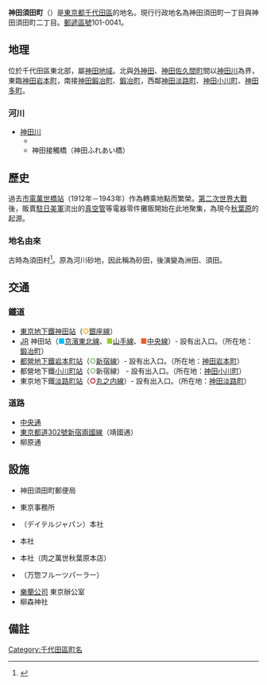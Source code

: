 {{Pathnav|日本|東京都|千代田區|frame=1}}
{{Infobox Settlement
|official_name = 神田須田町
|native_name =
|settlement_type = [[町|町]]
|image_skyline = Kanda Suda-chō.jpg
|imagesize = 250px
|image_caption = 神田須田町一丁目附近的[[東京都道302號新宿兩國線|靖國通]]。圖中為交差點與JR線高架。
|image_flag =
|image_seal =
| image_map =
| map_caption =
| pushpin_map =
|subdivision_type = [[國家|國家]]
|subdivision_name = [[File:Flag_of_Japan.svg|border]] [[日本|日本]]
|subdivision_type1 = [[都道府縣|都道府縣]]
|subdivision_name1 = [[File:Flag_of_Tokyo_Prefecture.svg|25px]] [[東京都|東京都]]
|subdivision_type2 = [[東京都區部|特別區]]
|subdivision_name2 = [[File:Flag_of_Chiyoda,_Tokyo.svg|25px]] [[千代田區|千代田區]]
|established_title =
|established_date =
|government_type =
|leader_title =
|leader_name =
|area_magnitude =
|area_total_sq_mi =
|area_total_km2 =
|area_land_sq_mi =
|area_land_km2 =
|area_urban_sq_mi =
|area_urban_km2 =
|area_metro_km2 =
|area_metro_sq_mi =
|population_as_of= 2013年（平成25年）8月1日
|population_footnotes =
|population_total = 1108<ref>[http://www.city.chiyoda.lg.jp/koho/kuse/gaiyo/toke/cho-setai/cho-setaih2508.html 千代田区ホームページ - 町丁別世帯数および人口（住民基本台帳）：平成25年8月1日現在] {{webarchive|url=https://web.archive.org/web/20131027221615/http://www.city.chiyoda.lg.jp/koho/kuse/gaiyo/toke/cho-setai/cho-setaih2508.html |date=2013-10-27 }}</ref>
|population_urban =
|population_metro =
|population_density_sq_mi =
|population_density_km2 =
| timezone = [[日本標準時間|JST]]
| utc_offset = +9
|timezone_DST =
|utc_offset_DST =
|latd=|latm=|lats=|latNS=
|longd=|longm=|longs=|longEW=
|elevation_footnotes=
|elevation_m =
|elevation_ft =
|postal_code_type = [[郵遞區號|郵遞區號]]
|postal_code = 101-0041
|area_code =
|website =
|footnotes =
}}
'''神田須田町'''（{{jpn|j=神田須田町|hg=かんだすだちょう|rm=Kanda-sudachō|f=y}}）是[[東京都|東京都]][[千代田區|千代田區]]的地名。現行行政地名為神田須田町一丁目與神田須田町二丁目。[[郵遞區號|郵遞區號]]101-0041。

== 地理 ==
位於千代田區東北部，屬[[神田區|神田地域]]。北與[[外神田|外神田]]、[[神田佐久間町|神田佐久間町]]間以[[神田川_(東京都)|神田川]]為界，東臨[[神田岩本町|神田岩本町]]，南接[[神田鍛冶町|神田鍛冶町]]、[[鍛冶町_(千代田區)|鍛冶町]]，西鄰[[神田淡路町|神田淡路町]]、[[神田小川町|神田小川町]]、[[神田多町|神田多町]]。

=== 河川 ===
* [[神田川_(東京都)|神田川]]
** {{link-ja|萬世橋|万世橋}}
** 神田接觸橋（神田ふれあい橋）

== 歷史 ==
過去[[東京都電車|市電]][[萬世橋站|萬世橋站]]（1912年－1943年）作為轉乘地點而繁榮。[[第二次世界大戰|第二次世界大戰]]後，販賣[[駐日美軍|駐日美軍]]流出的[[真空管|真空管]]等電器零件攤販開始在此地聚集，為現今[[秋葉原|秋葉原]]的起源。
=== 地名由來 ===
古時為須田村<ref>{{Cite web |url=http://www.city.chiyoda.lg.jp/koho/bunka/bunka/chome/yurai/kandaichiba.html |title=千代田区ホームページ - 千代田区 町名由来板ガイド：神田市場（かんだいちば） 神田須田町一丁目（かんだすだちょういっちょうめ） |access-date=2013-08-16 |archive-date=2020-09-23 |archive-url=https://web.archive.org/web/20200923095010/https://www.city.chiyoda.lg.jp/koho/bunka/bunka/chome/yurai/kandaichiba.html |dead-url=no }}</ref>。原為河川砂地，因此稱為砂田，後演變為洲田、須田。

==交通==
=== 鐵道 ===
* [[東京地下鐵|東京地下鐵]][[神田站_(東京都)|神田站]]（<span style="color:orange">'''○'''</span>[[東京地下鐵銀座線|銀座線]]）
* [[東日本旅客鐵道|JR]] 神田站（<span style="color:deepskyblue">■</span>[[京濱東北線|京濱東北線]]、<span style="color:yellowgreen">■</span>[[山手線|山手線]]、<span style="color:#F15A22">■</span>[[中央線快速|中央線]]）- 設有出入口。（所在地：[[鍛冶町_(千代田區)|鍛冶町]]）
* [[都營地下鐵|都營地下鐵]][[岩本町站|岩本町站]]（<span style="color:#6cbb5a">'''○'''</span>[[都營地下鐵新宿線|新宿線]]）- 設有出入口。（所在地：[[岩本町|神田岩本町]]）
* 都營地下鐵[[小川町站_(東京都)|小川町站]]（<span style="color:#6cbb5a">'''○'''</span>新宿線） - 設有出入口。（所在地：[[神田小川町|神田小川町]]）
* 東京地下鐵[[淡路町站|淡路町站]]（<span style="color:#e60012">'''○'''</span>[[東京地下鐵丸之内線|丸之内線]]）- 設有出入口。（所在地：[[神田淡路町|神田淡路町]]）

=== 道路 ===
* [[中央通_(東京都)|中央通]]
* [[東京都道302號新宿兩國線|東京都道302號新宿兩國線]]（靖國通）
* 柳原通

== 設施 ==
* 神田須田町郵便局
* {{link-ja|小野藥品工業|小野薬品工業}}東京事務所
* {{link-en|Datel|Datel|Datel Japan}}（デイテルジャパン）本社
* {{link-ja|Polygon Magic|ポリゴンマジック}}本社
* {{link-ja|肉之萬世|肉の万世|萬世}} 本社（肉之萬世秋葉原本店）
* {{link-ja|萬惣商事|万惣商事}}（万惣フルーツパーラー）
* [[樂蘭公司|樂蘭公司]] 東京辦公室
* 柳森神社

== 備註 ==
{{reflist}}

{{千代田區的町名}}
{{DEFAULTSORT:Kanda-Sudacho}}
[[Category:千代田區町名|Category:千代田區町名]]